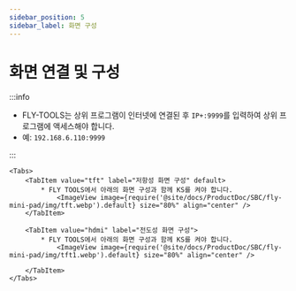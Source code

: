 ```yaml
---
sidebar_position: 5
sidebar_label: 화면 구성
---
```







# 화면 연결 및 구성

:::info

* FLY-TOOLS는 상위 프로그램이 인터넷에 연결된 후 `IP+:9999`를 입력하여 상위 프로그램에 액세스해야 합니다.
* 예: `192.168.6.110:9999`

:::

    <Tabs>
        <TabItem value="tft" label="저항성 화면 구성" default>
            * FLY TOOLS에서 아래의 화면 구성과 함께 KS를 켜야 합니다.
                <ImageView image={require('@site/docs/ProductDoc/SBC/fly-mini-pad/img/tft.webp').default} size="80%" align="center" />
        </TabItem>

        <TabItem value="hdmi" label="전도성 화면 구성">
            * FLY TOOLS에서 아래의 화면 구성과 함께 KS를 켜야 합니다.
                <ImageView image={require('@site/docs/ProductDoc/SBC/fly-mini-pad/img/tft1.webp').default} size="80%" align="center" />

        </TabItem>
    </Tabs>